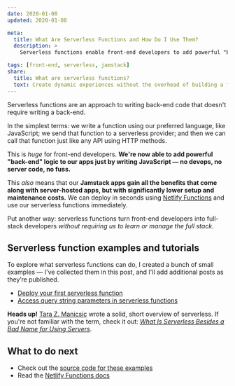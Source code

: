 ```yaml
---
date: 2020-01-08
updated: 2020-01-08

meta:
  title: What Are Serverless Functions and How Do I Use Them?
  description: >
    Serverless functions enable front-end developers to add powerful "back-end" logic to our apps just by writing JavaScript — no devops, no servers, just results.

tags: [front-end, serverless, jamstack]
share:
  title: What are serverless functions?
  text: Create dynamic experiences without the overhead of building a full backend.
---
```



<WrapperPost meta={attributes.meta}>

Serverless functions are an approach to writing back-end code that doesn't require writing a back-end.

In the simplest terms: we write a function using our preferred language, like JavaScript; we send that function to a serverless provider; and then we can call that function just like any API using HTTP methods.

This is _huge_ for front-end developers. **We're now able to add powerful "back-end" logic to our apps just by writing JavaScript — no devops, no server code, no fuss.**

This _also_ means that our **Jamstack apps gain all the benefits that come along with server-hosted apps, but with significantly lower setup and maintenance costs.** We can deploy in seconds using [Netlify Functions](https://www.netlify.com/products/functions/?utm_source=learnwithjason&utm_medium=serverless-intro-jl&utm_campaign=devex) and use our serverless functions immediately.

Put another way: serverless functions turn front-end developers into full-stack developers _without requiring us to learn or manage the full stack_.

## Serverless function examples and tutorials

To explore what serverless functions can do, I created a bunch of small examples — I've collected them in this post, and I'll add additional posts as they’re published.

- [Deploy your first serverless function](/blog/serverless-functions/deploy-first-serverless-function/)
- [Access query string parameters in serverless functions](/blog/serverless-functions/query-strings-serverless-functions/)

<Aside>

**Heads up!** [Tara Z. Manicsic](https://twitter.com/tzmanics) wrote a solid, short overview of serverless. If you're not familiar with the term, check it out: _[What Is Serverless Besides a Bad Name for Using Servers](https://dev.to/tzmanics/what-is-serverless-besides-a-bad-name-for-using-servers-35ag)_.

</Aside>

## What to do next

- Check out the [source code for these examples](https://github.com/jlengstorf/serverless-functions)
- Read the [Netlify Functions docs](https://docs.netlify.com/functions/overview/?utm_source=learnwithjason&utm_medium=serverless-intro-jl&utm_campaign=devex)

</WrapperPost>
